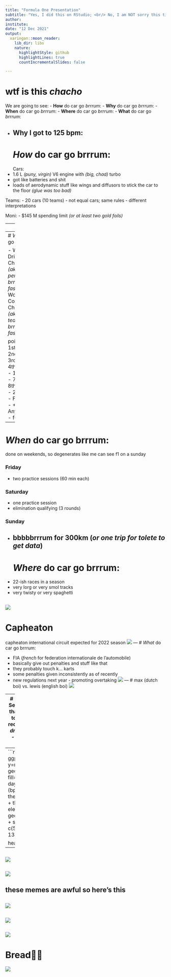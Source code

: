 ```yaml
---
title: "Formula One Presentation"
subtitle: "Yes, I did this on RStudio; <br/> No, I am NOT sorry this time"
author: 
institute: 
date: "12 Dec 2021"
output:
  xaringan::moon_reader:
    lib_dir: libs
    nature:
      highlightStyle: github
      highlightLines: true
      countIncrementalSlides: false

---
```

# wtf is this *chacho*
We are going to see:
- **How** do car go *brrrum*:
- **Why** do car go *brrrum*:
- **When** do car go *brrrum*:
- **Where** do car go *brrrum*:
- **What** do car go *brrrum*:


- **Why** I got to 125 bpm:
---
# *How* do car go brrrum:
Cars:
- 1.6 L *(puny, virgin)* V6 engine with *(big, chad)* turbo
- got like batteries and shit
- loads of aerodynamic stuff like wings and diffusors to stick the car to the floor *(glue was too bad)*

Teams:
- 20 cars (10 teams)
- not equal cars; same rules - different interpretations

Moni:
- $145 M spending limit *(or at least two gold foils)*

---
![](meme1.JPG)

---
# *Why* do car go brrrum:

- World Driver's Championship *(aka what person can brrrum the fastest)*
- World Constructors's Championship *(aka what team can brrrum the fastest)*

points are:
- 1st - 25
- 2nd - 18
- 3rd - 15
- 4th - 12
- 5th - 10
- 6th - 8
- 7th - 6
- 8th - 4
- 9th - 2
- 10th - 1
- Fastest Lap - +1
- Anything else - fuck you
---
# *When* do car go brrrum:

done on weekends, so degenerates like me can see f1 on a sunday

### Friday 
- two practice sessions (60 min each)


### Saturday 
- one practice session 
- elimination qualifying (3 rounds)


### Sunday 
- bbbbbrrrum for 300km (*or one trip for tolete to get data*)
---
# *Where* do car go brrrum:

- 22-ish races in a season
- very lorg or very smol tracks
- very twisty or very spaghetti

![](cal.jpg)
---
# Capheaton
capheaton international circuit expected for 2022 season
![](mud.jpg)
---
# *What* do car go brrrum:

- FIA (*french* for federation internationale de l'automobile)
- basically give out penalties and stuff like that
- they probably touch k... karts
- some penalties given inconsistently as of recently
- new regulations next year - promoting overtaking
![](regs.jpg)
---
# max (dutch boi) vs. lewis (english boi)
![](kk.JPG)

---
# racerinno from yesterday
Setup:
- first time in 8 years that merc have been rivaled to the end of the season
- red bull *(yes a can of energy drink)* marginally better car
- merc caught up towards the end

Last race:
- EQUAL ON POINTS SINCE 1974
- max on pole, ham better pace 
- decided on the LAST LAP OF THE FUCKING RACE
---
```r
health_graph <- ggplot(health, aes(x=ts, y=rate)) + geom_jitter(colour="black", fill="white")+ xlab("Time of day") + ylab("Heart rate (bpm)") + theme_gdocs(base_size=12) + theme(axis.title = element_text(size = 12)) + geom_smooth(method=loess) + scale_y_continuous(limits = c(50,130), breaks = seq(50, 130, by = 20))

health_graph
```
![](bpm.png)
---
![](checo2.JPG)
---
![](wide_checo.jpg)
---
## these memes are awful so here's this

![](me listening to modern baseball.JPG)
---
![](minister.jpg)
---
![](goatifi.jpg)
---
# Bread👍🏼
![](https://media.giphy.com/media/L40WgedtcCz9Nabxwo/giphy.gif)